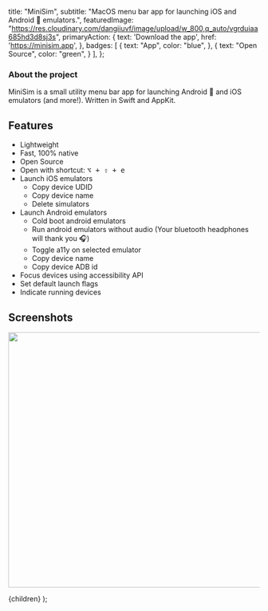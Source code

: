 
  title: "MiniSim",
  subtitle: "MacOS menu bar app for launching iOS and Android 🤖 emulators.",
  featuredImage: "https://res.cloudinary.com/dangiiuvf/image/upload/w_800,q_auto/vgrduiaa685hd3d8sj3s",
  primaryAction: { 
    text: 'Download the app',
    href: 'https://minisim.app',
  },
  badges: [
    {
      text: "App",
      color: "blue",
    },
    {
      text: "Open Source",
      color: "green",
    }
  ],
};

### About the project

MiniSim is a small utility menu bar app for launching Android 🤖 and iOS emulators (and more!).
Written in Swift and AppKit.

## Features

- Lightweight
- Fast, 100% native
- Open Source
- Open with shortcut: <kbd>⌥ + ⇧ + e</kbd>
- Launch iOS emulators
  - Copy device UDID
  - Copy device name
  - Delete simulators
- Launch Android emulators
  - Cold boot android emulators
  - Run android emulators without audio (Your bluetooth headphones will thank you 🎧)
  - Toggle a11y on selected emulator
  - Copy device name
  - Copy device ADB id
- Focus devices using accessibility API
- Set default launch flags
- Indicate running devices

## Screenshots

<img width="512" src="https://user-images.githubusercontent.com/52801365/223483262-aa3bad72-2948-4893-87a0-578e5d3d8e89.png"/>

  <BlogLayout meta={meta}>{children}</BlogLayout>
);
